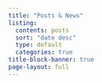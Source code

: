 ```yaml
---
title: "Posts & News"
listing:
  contents: posts
  sort: "date desc"
  type: default
  categories: true
title-block-banner: true
page-layout: full
---
```

